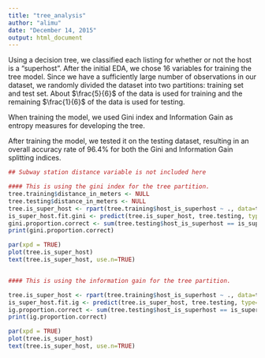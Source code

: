 ```yaml
---
title: "tree_analysis"
author: "alimu"
date: "December 14, 2015"
output: html_document
---
```


Using a decision tree, we classified each listing for whether or not the host is a "superhost".
After the initial EDA, we chose 16 variables for training the tree model. Since we have a sufficiently large number of observations in our dataset, we randomly divided the dataset into two partitions: training set and test set. About $\frac{5}{6}$ of the data is used for training and the remaining $\frac{1}{6}$ of the data is used for testing. 

When training the model, we used Gini index and Information Gain as entropy measures for developing the tree.

After training the model, we tested it on the testing dataset, resulting in an overall accuracy rate of 96.4% for both the Gini and Information Gain splitting indices. 


```r


## Subway station distance variable is not included here

#### This is using the gini index for the tree partition.
tree.training$distance_in_meters <- NULL
tree.testing$distance_in_meters <- NULL
tree.is_super_host <- rpart(tree.training$host_is_superhost ~ ., data=tree.training, method="class",na.action=na.omit)
is_super_host.fit.gini <- predict(tree.is_super_host, tree.testing, type="class")
gini.proportion.correct <- sum(tree.testing$host_is_superhost == is_super_host.fit.gini)/length(tree.testing$host_is_superhost)
print(gini.proportion.correct)

par(xpd = TRUE)
plot(tree.is_super_host)
text(tree.is_super_host, use.n=TRUE)


#### This is using the information gain for the tree partition. 

tree.is_super_host <- rpart(tree.training$host_is_superhost ~ ., data=tree.training, method="class",na.action=na.omit,parms=list(split='information'))
is_super_host.fit.ig <- predict(tree.is_super_host, tree.testing, type="class")
ig.proportion.correct <- sum(tree.testing$host_is_superhost == is_super_host.fit.gini)/length(tree.testing$host_is_superhost)
print(ig.proportion.correct)

par(xpd = TRUE)
plot(tree.is_super_host)
text(tree.is_super_host, use.n=TRUE)


```
